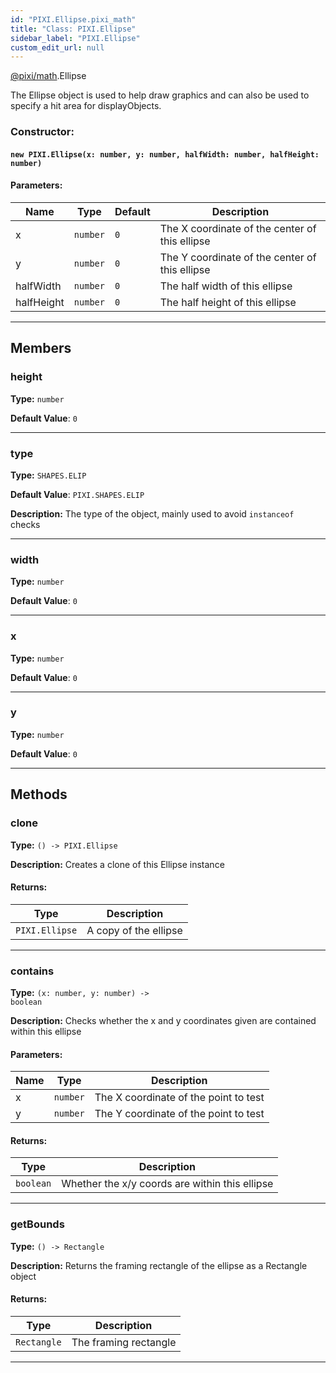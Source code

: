 ```yaml
---
id: "PIXI.Ellipse.pixi_math"
title: "Class: PIXI.Ellipse"
sidebar_label: "PIXI.Ellipse"
custom_edit_url: null
---
```



<div class="package-name">

[@pixi/math](../modules/pixi_math).Ellipse

</div>


The Ellipse object is used to help draw graphics and can also be used to specify a hit area for displayObjects.



        

<article>

### Constructor:
<h4><code>new PIXI.Ellipse(x&#58; number, y&#58; number, halfWidth&#58; number, halfHeight&#58; number) </code></h4>

#### Parameters:
| Name       | Type                | Default        | Description                                    |
| ---------- | ------------------- | -------------- | ---------------------------------------------- |
| x          | <code>number</code> | <code>0</code> | The X coordinate of the center of this ellipse |
| y          | <code>number</code> | <code>0</code> | The Y coordinate of the center of this ellipse |
| halfWidth  | <code>number</code> | <code>0</code> | The half width of this ellipse                 |
| halfHeight | <code>number</code> | <code>0</code> | The half height of this ellipse                |

</article>

---------------------------------------




## Members
<article>

### height 
**Type:** <code>number</code>

**Default Value**: <code>0</code>


</article>


---------------------------------------

<article>

### type 
**Type:** <code>SHAPES.ELIP</code>

**Default Value**: <code>PIXI.SHAPES.ELIP</code>

**Description:** The type of the object, mainly used to avoid `instanceof` checks

</article>


---------------------------------------

<article>

### width 
**Type:** <code>number</code>

**Default Value**: <code>0</code>


</article>


---------------------------------------

<article>

### x 
**Type:** <code>number</code>

**Default Value**: <code>0</code>


</article>


---------------------------------------

<article>

### y 
**Type:** <code>number</code>

**Default Value**: <code>0</code>


</article>


---------------------------------------


## Methods
<article>

### clone 
**Type:** <code>() -&#62; PIXI.Ellipse</code>

**Description:** Creates a clone of this Ellipse instance

#### Returns:
| Type                      | Description           |
| ------------------------- | --------------------- |
| <code>PIXI.Ellipse</code> | A copy of the ellipse |
</article>


---------------------------------------

<article>

### contains 
**Type:** <code>(x&#58; number, y&#58; number) -&#62; boolean</code>

**Description:** Checks whether the x and y coordinates given are contained within this ellipse

#### Parameters:
| Name | Type                | Description                           |
| ---- | ------------------- | ------------------------------------- |
| x    | <code>number</code> | The X coordinate of the point to test |
| y    | <code>number</code> | The Y coordinate of the point to test |
#### Returns:
| Type                 | Description                                    |
| -------------------- | ---------------------------------------------- |
| <code>boolean</code> | Whether the x/y coords are within this ellipse |
</article>


---------------------------------------

<article>

### getBounds 
**Type:** <code>() -&#62; Rectangle</code>

**Description:** Returns the framing rectangle of the ellipse as a Rectangle object

#### Returns:
| Type                   | Description           |
| ---------------------- | --------------------- |
| <code>Rectangle</code> | The framing rectangle |
</article>


---------------------------------------


    